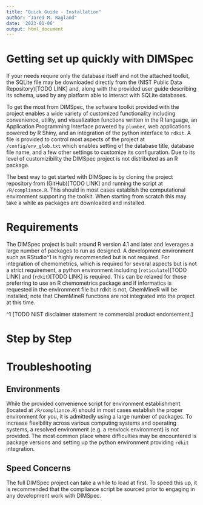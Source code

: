 ```yaml
---
title: "Quick Guide - Installation"
author: "Jared M. Ragland"
date: '2023-01-06'
output: html_document
---
```


# Getting set up quickly with DIMSpec

If your needs require only the database itself and not the attached toolkit, the SQLite file may be downloaded directly from the (NIST Public Data Repository)[TODO LINK] and, along with the provided user guide describing its schema, used by any platform able to interact with SQLite databases.

To get the most from DIMSpec, the software toolkit provided with the project enables a wide variety of customized functionality including convenience, utility, and visualization functions written in the R language, an Application Programming Interface powered by `plumber`, web applications powered by R Shiny, and an integration of the python interface to `rdkit`. A file is provided to control most aspects of the project at `/config/env_glob.txt` which enables setting of the database title, database file name, and a few other settings to customize its configuration. Due to its level of customizibility the DIMSpec project is not distributed as an R package.

The best way to get started with DIMSpec is by cloning the project repository from (GitHub)[TODO LINK] and running the script at `/R/compliance.R`. This should in most cases establish the computational environment supporting the toolkit. When starting from scratch this may take a while as packages are downloaded and installed.

# Requirements

The DIMSpec project is built around R version 4.1 and later and leverages a large number of packages to run as designed. A development environment such as RStudio^1 is highly recommended but is not required. For integration of chemometrics, which is required for several aspects but is not a strict requirement, a python environment including (`reticulate`)[TODO LINK] and (`rdkit`)[TODO LINK] is required. This can be relaxed for those preferring to use an R chemometrics package and if informatics is requested in the environment file but rdkit is not, ChemMineR will be installed; note that ChemMineR functions are not integrated into the project at this time.

^1 [TODO NIST disclaimer statement re commercial product endorsement.]

# Step by Step

# Troubleshooting

## Environments

While the provided convenience script for environment establishment (located at `/R/compliance.R`) should in most cases establish the proper environment for you, it is admittedly using a large number of packages. To increase flexibility across various computing systems and operating systems, a resolved environment (e.g. a renvlock environment) is not provided. The most common place where difficulties may be encountered is package versions and setting up the python environment providing `rdkit` integration.

## Speed Concerns

The full DIMSpec project can take a while to load at first. To speed this up, it is recommended that the compliance script be sourced prior to engaging in any development work with DIMSpec. 
